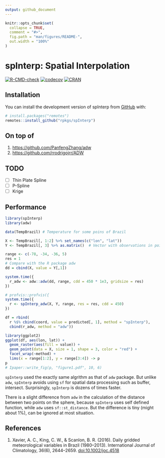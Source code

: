 ```yaml
---
output: github_document
---
```


<!-- README.md is generated from README.Rmd. Please edit that file -->

```r
knitr::opts_chunk$set(
  collapse = TRUE,
  comment = "#>",
  fig.path = "man/figures/README-",
  out.width = "100%"
)
```


# spInterp: Spatial Interpolation

<!-- badges: start -->
[![R-CMD-check](https://github.com/rpkgs/spInterp/workflows/R-CMD-check/badge.svg)](https://github.com/rpkgs/spInterp/actions)
[![codecov](https://codecov.io/gh/rpkgs/spInterp/branch/master/graph/badge.svg)](https://app.codecov.io/gh/rpkgs/spInterp)
[![CRAN](http://www.r-pkg.org/badges/version/spInterp)](https://cran.r-project.org/package=spInterp)
<!-- [![total](http://cranlogs.r-pkg.org/badges/grand-total/spInterp)](https://www.rpackages.io/package/spInterp)
[![monthly](http://cranlogs.r-pkg.org/badges/spInterp)](https://www.rpackages.io/package/spInterp) -->
<!-- badges: end -->

## Installation

You can install the development version of spInterp from [GitHub](https://github.com/) with:

``` r
# install.packages("remotes")
remotes::install_github("rpkgs/spInterp")
```

## On top of 

1. <https://github.com/PanfengZhang/adw>
2. <https://github.com/rrodrigojrr/ADW>

## TODO

- [ ] Thin Plate Spline
- [ ] P-Spline
- [ ] Krige

## Performance

```r
library(spInterp)
library(adw)

data(TempBrazil) # Temperature for some poins of Brazil

X <- TempBrazil[, 1:2] %>% set_names(c("lon", "lat"))
Y <- TempBrazil[, 3] %>% as.matrix()  # Vector with observations in points

range <- c(-78, -34, -36, 5)
res = 1
# Compare with the R package adw
dd = cbind(X, value = Y[,1])
```

```r
system.time({
  r_adw <- adw::adw(dd, range, cdd = 450 * 1e3, gridsize = res)
})

# profvis::profvis({
system.time({
  r <- spInterp_adw(X, Y, range, res = res, cdd = 450)
})
```

```r
df = rbind(
  r %$% cbind(coord, value = predicted[, 1], method = "spInterp"), 
  cbind(r_adw, method = "adw"))

library(ggplot2)
ggplot(df, aes(lon, lat)) + 
  geom_raster(aes(fill = value)) +
  geom_point(data = X, size = 1, shape = 3, color = "red") +
  facet_wrap(~method) + 
  lims(x = range[1:2], y = range[3:4]) -> p
p
# Ipaper::write_fig(p, "figure1.pdf", 10, 6)
```


`spInterp` used the exactly same algrithm as that of `adw` package. 
But unlike `adw`, `spInterp` avoids using `sf` for spatial data processing such as 
buffer, intersect. Surprisingly, `spInterp` is dozens of times faster. 

There is a slight difference from `adw` in the calculation of the distance between 
two points on the sphere, because `spInterp` uses self defined function, while 
`adw` uses `sf::st_distance`. But the difference is tiny (might about 1%), can be
ignored at most situation.

## References

1. Xavier, A. C., King, C. W., & Scanlon, B. R. (2016). Daily gridded 
   meteorological variables in Brazil (1980–2013). International Journal of
   Climatology, 36(6), 2644–2659. <doi:10.1002/joc.4518>
